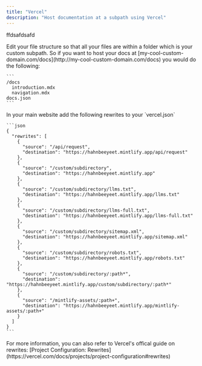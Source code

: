 ```yaml
---
title: "Vercel"
description: "Host documentation at a subpath using Vercel"
---
```


ffdsafdsafd

<Steps>
  <Step title="Move your docs files">
    Edit your file structure so that all your files are within a folder which is your custom subpath. So if you want to host your docs at [my-cool-custom-domain.com/docs](http://my-cool-custom-domain.com/docs) you would do the following:

    ```
    /docs
      introduction.mdx
      navigation.mdx
    docs.json
    ```
  </Step>
  <Step title="Configure your vercel.json">
    In your main website add the following rewrites to your `vercel.json`

    ```json
    {
      "rewrites": [
        {
          "source": "/api/request",
          "destination": "https://hahnbeeyeet.mintlify.app/api/request"
        },
        {
          "source": "/custom/subdirectory",
          "destination": "https://hahnbeeyeet.mintlify.app"
        },
        {
          "source": "/custom/subdirectory/llms.txt",
          "destination": "https://hahnbeeyeet.mintlify.app/llms.txt"
        },
        {
          "source": "/custom/subdirectory/llms-full.txt",
          "destination": "https://hahnbeeyeet.mintlify.app/llms-full.txt"
        },
        {
          "source": "/custom/subdirectory/sitemap.xml",
          "destination": "https://hahnbeeyeet.mintlify.app/sitemap.xml"
        },
        {
          "source": "/custom/subdirectory/robots.txt",
          "destination": "https://hahnbeeyeet.mintlify.app/robots.txt"
        },
        {
          "source": "/custom/subdirectory/:path*",
          "destination": "https://hahnbeeyeet.mintlify.app/custom/subdirectory/:path*"
        },
        {
          "source": "/mintlify-assets/:path+",
          "destination": "https://hahnbeeyeet.mintlify.app/mintlify-assets/:path+"
        }
      ]
    }
    ```
  </Step>
</Steps>

<Note>
  For more information, you can also refer to Vercel's offical guide on
  rewrites: [Project Configuration:
  Rewrites](https://vercel.com/docs/projects/project-configuration#rewrites)
</Note>
